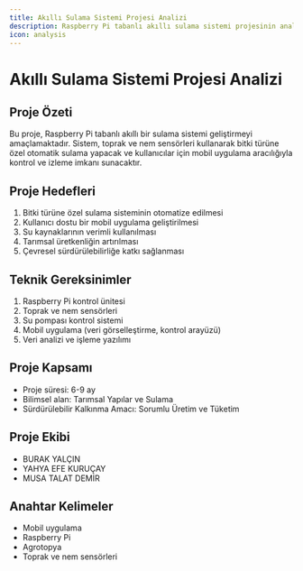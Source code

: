 ```yaml
---
title: Akıllı Sulama Sistemi Projesi Analizi
description: Raspberry Pi tabanlı akıllı sulama sistemi projesinin analizi ve gereksinimleri.
icon: analysis
---
```

# Akıllı Sulama Sistemi Projesi Analizi

## Proje Özeti
Bu proje, Raspberry Pi tabanlı akıllı bir sulama sistemi geliştirmeyi amaçlamaktadır. Sistem, toprak ve nem sensörleri kullanarak bitki türüne özel otomatik sulama yapacak ve kullanıcılar için mobil uygulama aracılığıyla kontrol ve izleme imkanı sunacaktır.

## Proje Hedefleri
1. Bitki türüne özel sulama sisteminin otomatize edilmesi
2. Kullanıcı dostu bir mobil uygulama geliştirilmesi
3. Su kaynaklarının verimli kullanılması
4. Tarımsal üretkenliğin artırılması
5. Çevresel sürdürülebilirliğe katkı sağlanması

## Teknik Gereksinimler
1. Raspberry Pi kontrol ünitesi
2. Toprak ve nem sensörleri
3. Su pompası kontrol sistemi
4. Mobil uygulama (veri görselleştirme, kontrol arayüzü)
5. Veri analizi ve işleme yazılımı

## Proje Kapsamı
- Proje süresi: 6-9 ay
- Bilimsel alan: Tarımsal Yapılar ve Sulama
- Sürdürülebilir Kalkınma Amacı: Sorumlu Üretim ve Tüketim

## Proje Ekibi
- BURAK YALÇIN 
- YAHYA EFE KURUÇAY 
- MUSA TALAT DEMİR 


## Anahtar Kelimeler
- Mobil uygulama
- Raspberry Pi
- Agrotopya
- Toprak ve nem sensörleri
